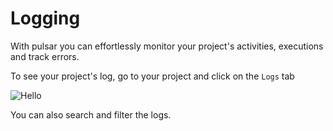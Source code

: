 
# Logging
With pulsar you can effortlessly monitor your project's activities, executions and track errors.

To see your project's log, go to your project and click on the `Logs` tab

<Image src="/images/logging.png" alt="Hello" width={500} height={500} />

You can also search and filter the logs.

